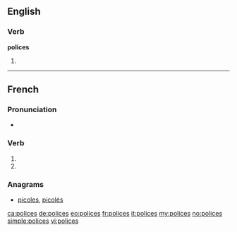 {{also|policés}}
==English==

===Verb===
'''polices'''

# {{third-person singular of|police}}

----

==French==

===Pronunciation===
* {{IPA|lang=fr|/pɔ.lis/}}

===Verb===
{{fr-verb-form}}

# {{conjugation of|policer||2|s|pres|ind|lang=fr}}
# {{conjugation of|policer||2|s|pres|sub|lang=fr}}

===Anagrams===
* [[picoles#French|picoles]], [[picolés#French|picolés]]

[[ca:polices]]
[[de:polices]]
[[eo:polices]]
[[fr:polices]]
[[it:polices]]
[[my:polices]]
[[no:polices]]
[[simple:polices]]
[[vi:polices]]